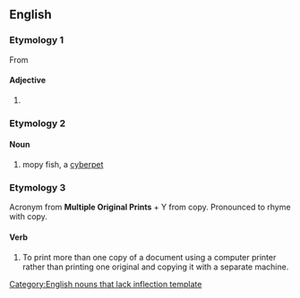 ==English==
{{rfc|ety split; rfv; split by spelling}}
===Etymology 1===
From {{term|mope}}

====Adjective====
{{en-adj|mopier|mopiest}}

# {{alternative spelling of|[[mopey]]}}

===Etymology 2===
{{etystub}}

====Noun====
{{wikipedia|MOPy fish}}
{{infl|en|noun}}[[Category:English nouns that lack inflection template]]

# mopy fish, a [[cyberpet]]

===Etymology 3===
Acronym from '''Multiple Original Prints''' + Y from copy.  Pronounced to rhyme with copy.

====Verb====
{{en-verb}}

# To print more than one copy of a document using a computer printer rather than printing one original and copying it with a separate machine.